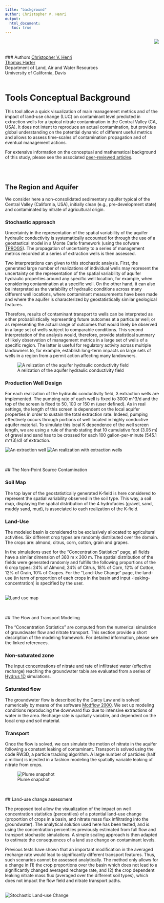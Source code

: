 ```yaml
---
title: "background"
author: Christopher V. Henri
output: 
  html_document:
   toc: true
---
```

<img style="float: right;" src="logo_UCD_s.jpg">
<br />
<br />
<br />
### Authors
[Christopher V. Henri](https://gwt.sf.ucdavis.edu/people/chris-henri) <br />
[Thomas Harter](https://gwt.sf.ucdavis.edu/people/thomas-harter) <br />
Department of Land, Air and Water Resources <br />
Umiversity of California, Davis
<br />
<br />


# Tools Conceptual Background
This tool allow a quick visualization of main management metrics and of the impact of land-use change (LUC) on contaminant level predicted in extraction wells for a typical nitrate contamination in the Central Valley (CA, USA).
It does not intent to reproduce an actual contamination, but provides global understanding on the potential dynamic of different useful metrics and allows to assess time-scales of contamination propagation and of eventual management actions.

For extensive information on the conceptual and mathematical background of this study, please see the associated [peer-reviewed articles](https://gwt.sf.ucdavis.edu/publication-or-reference/stochastic-assessment-land-use-change-effect-groundwater-quality).

<br /> <br />

## The Region and Aquifer

We consider here a non-consolidated sedimentary aquifer typical of the Central Valley (California, USA), initially clean (e.g., pre-development state) and contaminated by nitrate of agricultural origin.


### Stochastic approach

Uncertainty in the representation of the spatial variability of the aquifer hydraulic conductivity is systematically accounted for through the use of a geostastical model in a Monte Carlo framework (using the sofware [TPROGS](http://gmsdocs.aquaveo.com/t-progs.pdf)). The propagation of uncertainty to a series of management metrics recorded at a series of extraction wells is then assessed.

Two interpretations can given to this stochastic analysis. First, the generated large number of realizations of individual wells may represent the uncertainty on the representation of the spatial variability of aquifer hydraulic properties around any specific well location, for example, when considering contamination at a specific well. On the other hand, it can also be interpreted as the variability of hydraulic conditions across many different well locations, where contaminant measurements have been made and where the aquifer is characterized by geostatistically similar geological features.

Therefore, results of contaminant transport to wells can be interpreted as either probabilistically representing future outcomes at a particular well; or as representing the actual range of outcomes that would likely be observed in a large set of wells subject to comparable conditions. This second interpretation of the analysis would, therefore, provide statistical summary of likely observation of management metrics in a large set of wells of a specific region. The latter is useful for regulatory activity across multiple landowners to, for example, establish long-term impacts on large sets of wells in a region from a permit action affecting many landowners.

![A relization of the aquifer hydraulic conductivity field](images/Kfield_real2_s.png)



### Production Well Design

For each realization of the hydraulic conductivity field, 3 extraction wells are implemented. The pumping rate of each well is fixed to 3000 m^3/d and the top of the screen is fixed to 50, 100 or 150 m (user defined). As in real settings, the length of this screen is dependent on the local aquifer properties in order to sustain the total extraction rate. Indeed, pumping effectively occurs through portions of well located in highly conductive aquifer material. To simulate this local K dependence of the well screen length, we are using a rule of thumb stating that 10 cumulative foot (3.05 m) of gravel and sand has to be crossed for each 100 gallon-per-minute (545.1 m^(3)/d) of extraction.

![An extraction well](images/zoom_wll.png)
![An realization with extraction wells](images/Kwells_real2.png)


<br /> <br />
## The Non-Point Source Contamination

### Soil Map
The top layer of the geostatistically generated K-field is here considered to represent the spatial variability observed in the soil type. This way, a soil map, displaying the spatial distribution of the 4 hydrofacies (gravel, sand, muddy sand, mud), is associated to each realization of the K-field.


### Land-Use
The modeled basin is considered to be exclusively allocated to agricultural activities. Six different crop types are randomly distributed over the domain. The crops are: almond, citrus, corn, cotton, grain and grapes.

In the simulations used for the "Concentration Statistics" page, all fields have a similar dimension of 360 m x 300 m. The spatial distribution of the fields were generated randomly and fulfills the following proportions of the 6 crop types: 24% of Almond, 24% of Citrus, 18% of Corn, 12% of Cotton, 12% of Grain, 10% of Grapes.
For the "Land-Use Change" page, the land-use (in term of proportion of each crops in the basin and input -leaking- concentration) is specified by the user.

<br />
![Land use map](images/LUs.png)


<br /> <br />
## The Flow and Transport Modeling

The "Concentration Statistics" are computed from the numerical simulation of groundwater flow and nitrate transport. This section provide a short description of the modeling framework. For detailed information, please see the linked references.

### Non-saturated zone
The input concentrations of nitrate and rate of infiltrated water (effective recharge) reaching the groundwater table are evaluated from a series of [Hydrus 1D](https://www.pc-progress.com/en/Default.aspx?hydrus-1d) simulations.


### Saturated flow
The groundwater flow is described by the Darcy Law and is solved numerically by means of the software [Modflow 2000](https://www.usgs.gov/mission-areas/water-resources/science/modflow-and-related-programs).
We set up modeling conditions reproducing the downward flux due to intensive extractions of water in the area. Recharge rate is spatially variable, and dependent on the local crop and soil material.

### Transport
Once the flow is solved, we can simulate the motion of nitrate in the aquifer following a constant leaking of contaminant.
Transport is solved using the code RW3D, a particle tracking algorithm.
A large number of particles (half a million) is injected in a fashion modeling the spatially variable leaking of nitrate from crops.  

![Plume snapshot](images/plume animation_2.gif)

<br /> <br />
## Land-use change assessment

The proposed tool allow the visualization of the impact on well concentration statistics (percentiles) of a potential land-use change (proportion of crops in a basin, and nitrate mass flux infiltrating into the groundwater). The analytical solution used here has been tested, and is using the concentration percentiles previously estimated from full flow and transport stochastic simulations. A simple scaling approach is then adapted to estimate the consequences of a land use change on contaminant levels.

Previous tests have shown that an important modification in the averaged recharge rate would lead to significantly different transport features. Thus, such scenarios cannot be assessed analytically. The method only allows for a change in (1) the crop proportions over the basin which does not lead to a significantly changed averaged recharge rate, and (2) the crop dependent leaking nitrate mass flux (averaged over the different soil types), which does not impact the flow field and nitrate transport paths.

<br />
![Stochastic Land-use Change](images/scheme-01.png)


<br /> <br />

